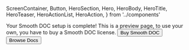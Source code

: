   ScreenContainer,
  Button,
  HeroSection,
  Hero,
  HeroBody,
  HeroTitle,
  HeroTeaser,
  HeroActionList,
  HeroAction,
} from '../components'

<HeroSection>
  <Hero backgroundImageURL={heroBackgroundImageURL}>
    <HeroBody>
      <HeroTitle>Your Smooth DOC setup is complete!</HeroTitle>
      <HeroTeaser>
        This is a preview page, to use your own, you have to buy a Smooth DOC
        license.
      </HeroTeaser>
      <HeroActionList>
        <HeroAction>
          <Button forwardedAs="a" href="https://smooth-doc.com/pricing">
            Buy Smooth DOC
          </Button>
        </HeroAction>
        <HeroAction>
          <Button
            variant="neutral"
            forwardedAs="a"
            href="https://smooth-doc.com/docs/"
          >
            Browse Docs
          </Button>
        </HeroAction>
      </HeroActionList>
    </HeroBody>
  </Hero>
</HeroSection>
